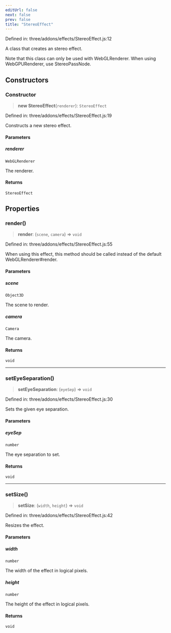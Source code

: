 ```yaml
---
editUrl: false
next: false
prev: false
title: "StereoEffect"
---
```


Defined in: three/addons/effects/StereoEffect.js:12

A class that creates an stereo effect.

Note that this class can only be used with WebGLRenderer.
When using WebGPURenderer, use StereoPassNode.

## Constructors

### Constructor

> **new StereoEffect**(`renderer`): `StereoEffect`

Defined in: three/addons/effects/StereoEffect.js:19

Constructs a new stereo effect.

#### Parameters

##### renderer

`WebGLRenderer`

The renderer.

#### Returns

`StereoEffect`

## Properties

### render()

> **render**: (`scene`, `camera`) => `void`

Defined in: three/addons/effects/StereoEffect.js:55

When using this effect, this method should be called instead of the
default WebGLRenderer#render.

#### Parameters

##### scene

`Object3D`

The scene to render.

##### camera

`Camera`

The camera.

#### Returns

`void`

***

### setEyeSeparation()

> **setEyeSeparation**: (`eyeSep`) => `void`

Defined in: three/addons/effects/StereoEffect.js:30

Sets the given eye separation.

#### Parameters

##### eyeSep

`number`

The eye separation to set.

#### Returns

`void`

***

### setSize()

> **setSize**: (`width`, `height`) => `void`

Defined in: three/addons/effects/StereoEffect.js:42

Resizes the effect.

#### Parameters

##### width

`number`

The width of the effect in logical pixels.

##### height

`number`

The height of the effect in logical pixels.

#### Returns

`void`
